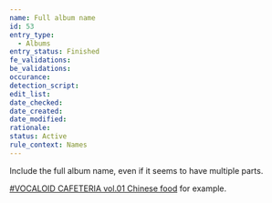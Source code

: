 ```yaml
---
name: Full album name
id: 53
entry_type:
  - Albums
entry_status: Finished
fe_validations:
be_validations:
occurance:
detection_script:
edit_list:
date_checked:
date_created:
date_modified:
rationale:
status: Active
rule_context: Names
---
```

Include the full album name, even if it seems to have multiple parts.

[#VOCALOID CAFETERIA vol.01 Chinese food](https://vocadb.net/Al/33074) for example.
